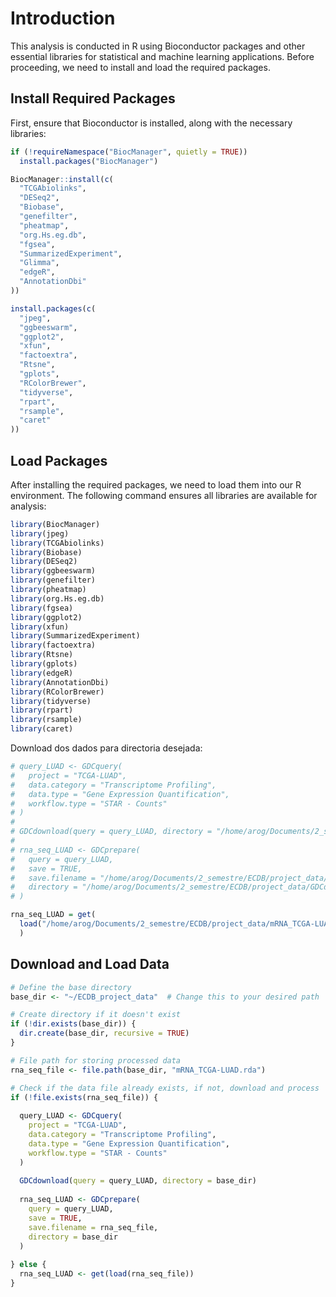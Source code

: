 # Introduction  

This analysis is conducted in R using Bioconductor packages and other essential libraries for statistical and machine learning applications. Before proceeding, we need to install and load the required packages.

## Install Required Packages  

First, ensure that Bioconductor is installed, along with the necessary libraries:  

```r

if (!requireNamespace("BiocManager", quietly = TRUE))
  install.packages("BiocManager")

BiocManager::install(c(
  "TCGAbiolinks",
  "DESeq2",
  "Biobase",
  "genefilter",
  "pheatmap",
  "org.Hs.eg.db",
  "fgsea",
  "SummarizedExperiment",
  "Glimma",
  "edgeR",
  "AnnotationDbi"
))

install.packages(c(
  "jpeg",
  "ggbeeswarm",
  "ggplot2",
  "xfun",
  "factoextra",
  "Rtsne",
  "gplots",
  "RColorBrewer",
  "tidyverse",
  "rpart",
  "rsample",
  "caret"
))

```

## Load Packages  

After installing the required packages, we need to load them into our R environment. The following command ensures all libraries are available for analysis:

```r
library(BiocManager)
library(jpeg)
library(TCGAbiolinks)
library(Biobase)
library(DESeq2)
library(ggbeeswarm)
library(genefilter)
library(pheatmap)
library(org.Hs.eg.db)
library(fgsea)
library(ggplot2)
library(xfun)
library(SummarizedExperiment) 
library(factoextra)
library(Rtsne)
library(gplots)
library(edgeR)
library(AnnotationDbi)
library(RColorBrewer)
library(tidyverse)
library(rpart)
library(rsample)
library(caret)
```

Download dos dados para directoria desejada:
```r

# query_LUAD <- GDCquery(
#   project = "TCGA-LUAD",
#   data.category = "Transcriptome Profiling",
#   data.type = "Gene Expression Quantification",
#   workflow.type = "STAR - Counts"
# )
# 
# GDCdownload(query = query_LUAD, directory = "/home/arog/Documents/2_semestre/ECDB/project_data/GDCdata")
# 
# rna_seq_LUAD <- GDCprepare(
#   query = query_LUAD,
#   save = TRUE,
#   save.filename = "/home/arog/Documents/2_semestre/ECDB/project_data/mRNA_TCGA-LUAD.rda",
#   directory = "/home/arog/Documents/2_semestre/ECDB/project_data/GDCdata"
# )

rna_seq_LUAD = get(
  load("/home/arog/Documents/2_semestre/ECDB/project_data/mRNA_TCGA-LUAD.rda")
  )
```

## Download and Load Data  


```r
# Define the base directory
base_dir <- "~/ECDB_project_data"  # Change this to your desired path

# Create directory if it doesn't exist
if (!dir.exists(base_dir)) {
  dir.create(base_dir, recursive = TRUE)
}

# File path for storing processed data
rna_seq_file <- file.path(base_dir, "mRNA_TCGA-LUAD.rda")

# Check if the data file already exists, if not, download and process
if (!file.exists(rna_seq_file)) {
  
  query_LUAD <- GDCquery(
    project = "TCGA-LUAD",
    data.category = "Transcriptome Profiling",
    data.type = "Gene Expression Quantification",
    workflow.type = "STAR - Counts"
  )
  
  GDCdownload(query = query_LUAD, directory = base_dir)
  
  rna_seq_LUAD <- GDCprepare(
    query = query_LUAD,
    save = TRUE,
    save.filename = rna_seq_file,
    directory = base_dir
  )
  
} else {
  rna_seq_LUAD <- get(load(rna_seq_file))
}
```


